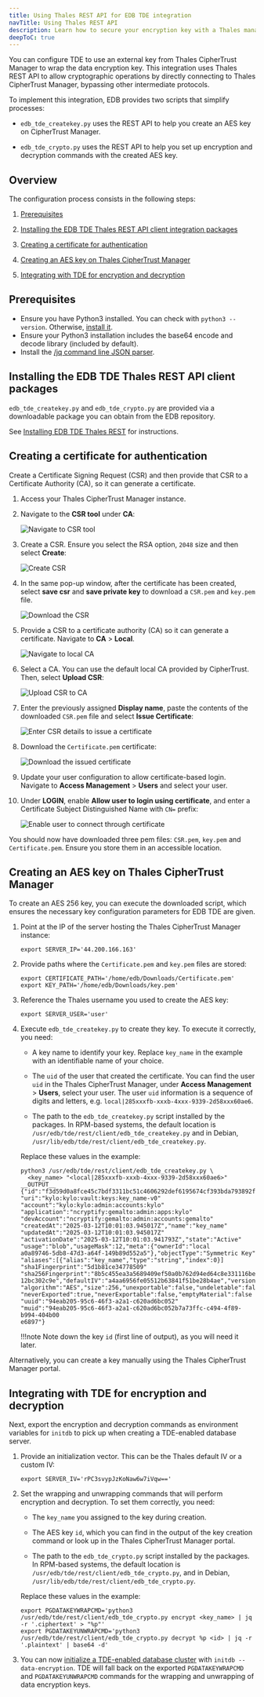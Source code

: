 ```yaml
---
title: Using Thales REST API for EDB TDE integration
navTitle: Using Thales REST API
description: Learn how to secure your encryption key with a Thales management key.
deepToC: true
---
```


You can configure TDE to use an external key from Thales CipherTrust Manager to wrap the data encryption key. This integration uses Thales REST API to allow cryptographic operations by directly connecting to Thales CipherTrust Manager, bypassing other intermediate protocols.

To implement this integration, EDB provides two scripts that simplify processes:

- `edb_tde_createkey.py` uses the REST API to help you create an AES key on CipherTrust Manager.

- `edb_tde_crypto.py` uses the REST API to help you set up encryption and decryption commands with the created AES key.

## Overview

The configuration process consists in the following steps: 

1. [Prerequisites](#prerequisites)

1. [Installing the EDB TDE Thales REST API client integration packages](#installing-the-edb-tde-thales-rest-api-client-packages)

1. [Creating a certificate for authentication](#creating-a-certificate-for-authentication) 

1. [Creating an AES key on Thales CipherTrust Manager](#creating-an-aes-key-on-thales-ciphertrust-manager)

1. [Integrating with TDE for encryption and decryption](#integrating-with-tde-for-encryption-and-decryption)

## Prerequisites

- Ensure you have Python3 installed. You can check with `python3 --version`. Otherwise, [install it](https://www.python.org/downloads/). 
- Ensure your Python3 installation includes the base64 encode and decode library (included by default).
- Install the [/jq command line JSON parser](https://jqlang.org/).

## Installing the EDB TDE Thales REST API client packages

`edb_tde_createkey.py` and `edb_tde_crypto.py` are provided via a downloadable package you can obtain from the EDB repository. 

See [Installing EDB TDE Thales REST](/tde/latest/secure_key/key_store/thales/installing_thales_client) for instructions.

## Creating a certificate for authentication

Create a Certificate Signing Request (CSR) and then provide that CSR to a Certificate Authority (CA), so it can generate a certificate.

1.  Access your Thales CipherTrust Manager instance. 

1.  Navigate to the **CSR tool** under **CA**:

    ![Navigate to CSR tool](./images/01_CSR_tool.png)

1.  Create a CSR. Ensure you select the RSA option, `2048` size and then select **Create**: 

    ![Create CSR](./images/02_CSR_creation.png)
	
1.  In the same pop-up window, after the certificate has been created, select **save csr** and **save private key** to download a `CSR.pem` and `key.pem` file.

	![Download the CSR](./images/03_CSR_creation_download.png)

1.  Provide a CSR to a certificate authority (CA) so it can generate a certificate. Navigate to **CA** > **Local**.

    ![Navigate to local CA](./images/04_local_CA.png)

1.  Select a CA. You can use the default local CA provided by CipherTrust. Then, select **Upload CSR**:

    ![Upload CSR to CA](./images/05_local_CA_selected.png)

1.  Enter the previously assigned **Display name**, paste the contents of the downloaded `CSR.pem` file and select **Issue Certificate**:
    
	![Enter CSR details to issue a certificate](./images/06_enter_pem_contents.png)

1.  Download the `Certificate.pem` certificate: 

    ![Download the issued certificate](./images/07_download_certificate.png)

1.  Update your user configuration to allow certificate-based login. Navigate to **Access Management** > **Users** and select your user.

1.  Under **LOGIN**, enable **Allow user to login using certificate**, and enter a Certificate Subject Distinguished Name with `CN=` prefix: 

    ![Enable user to connect through certificate](./images/08_update_user_cert_login.png)

You should now have downloaded three pem files: `CSR.pem`, `key.pem` and `Certificate.pem`. Ensure you store them in an accessible location.

## Creating an AES key on Thales CipherTrust Manager

To create an AES 256 key, you can execute the downloaded script, which ensures the necessary key configuration parameters for EDB TDE are given.

1.  Point at the IP of the server hosting the Thales CipherTrust Manager instance: 

    ```shell
    export SERVER_IP='44.200.166.163'
    ```

1.  Provide paths where the `Certificate.pem` and `key.pem` files are stored: 

    ```shell
    export CERTIFICATE_PATH='/home/edb/Downloads/Certificate.pem'
    export KEY_PATH='/home/edb/Downloads/key.pem'
    ```

1.  Reference the Thales username you used to create the AES key: 

    ```shell
    export SERVER_USER='user' 
    ```

1.  Execute `edb_tde_createkey.py` to create they key. To execute it correctly, you need:

    - A key name to identify your key. Replace `key_name` in the example with an identifiable name of your choice. 
    
    - The `uid` of the user that created the certificate. You can find the user `uid` in the Thales CipherTrust Manager, under **Access Management** > **Users**, select your user. The user `uid` information is a sequence of digits and letters, e.g. `local|285xxxfb-xxxb-4xxx-9339-2d58xxx60ae6`.

    - The path to the `edb_tde_createkey.py` script installed by the packages. In RPM-based systems, the default location is `/usr/edb/tde/rest/client/edb_tde_createkey.py` and in Debian, `/usr/lib/edb/tde/rest/client/edb_tde_createkey.py`.

    Replace these values in the example:

    ```shell
    python3 /usr/edb/tde/rest/client/edb_tde_createkey.py \
      <key_name> "<local|285xxxfb-xxxb-4xxx-9339-2d58xxx60ae6>"
    __OUTPUT__
    {"id":"f3d59d0a8fce45c7bdf3311bc51c4606292def6195674cf393bda793892f23cb"
    "uri":"kylo:kylo:vault:keys:key_name-v0"
    "account":"kylo:kylo:admin:accounts:kylo"
    "application":"ncryptify:gemalto:admin:apps:kylo"
    "devAccount":"ncryptify:gemalto:admin:accounts:gemalto"
    "createdAt":"2025-03-12T10:01:03.945017Z","name":"key_name"
    "updatedAt":"2025-03-12T10:01:03.945017Z"
    "activationDate":"2025-03-12T10:01:03.941793Z","state":"Active"
    "usage":"blob","usageMask":12,"meta":{"ownerId":"local
    a0a89746-5db8-47d3-a64f-149b89d552a5"},"objectType":"Symmetric Key"
    "aliases":[{"alias":"key_name","type":"string","index":0}]
    "sha1Fingerprint":"5d1b81ce34778509"
    "sha256Fingerprint":"8b5c455ea3a5689409ef50a0b762d94ed64c8e331116bec6be042
    12bc302c9e","defaultIV":"a4aa6956fe05512b63841f51be28b4ae","version":0
    "algorithm":"AES","size":256,"unexportable":false,"undeletable":false
    "neverExported":true,"neverExportable":false,"emptyMaterial":false
    "uuid":"94eab205-95c6-46f3-a2a1-c620ad6bc052"
    "muid":"94eab205-95c6-46f3-a2a1-c620ad6bc052b7a73ffc-c494-4f89-b994-404b00
    e6897"}
    ```

    !!!note
       Note down the key `id` (first line of output), as you will need it later.

Alternatively, you can create a key manually using the Thales CipherTrust Manager portal.

## Integrating with TDE for encryption and decryption

Next, export the encryption and decryption commands as environment variables for `initdb` to pick up when creating a TDE-enabled database server.

1.  Provide an initialization vector. This can be the Thales default IV or a custom IV:

    ```shell
    export SERVER_IV='rPC3svypJzKoNaw6w7iVqw=='
    ```

1.  Set the wrapping and unwrapping commands that will perform encryption and decryption. To set them correctly, you need: 

    - The `key_name` you assigned to the key during creation.
    
    - The AES key `id`, which you can find in the output of the key creation command or look up in the Thales CipherTrust Manager portal.

    - The path to the `edb_tde_crypto.py` script installed by the packages. In RPM-based systems, the default location is `/usr/edb/tde/rest/client/edb_tde_crypto.py`, and in Debian, `/usr/lib/edb/tde/rest/client/edb_tde_crypto.py`. 

    Replace these values in the example:

    ```shell
    export PGDATAKEYWRAPCMD='python3 /usr/edb/tde/rest/client/edb_tde_crypto.py encrypt <key_name> | jq -r '.ciphertext' > "%p"'
    export PGDATAKEYUNWRAPCMD='python3 /usr/edb/tde/rest/client/edb_tde_crypto.py decrypt %p <id> | jq -r '.plaintext' | base64 -d'
    ```

1.  You can now [initialize a TDE-enabled database cluster](/tde/latest/initdb_tde_options/#option---data-encryption-or--y) with `initdb --data-encryption`. TDE will fall back on the exported `PGDATAKEYWRAPCMD` and `PGDATAKEYUNWRAPCMD` commands for the wrapping and unwrapping of data encryption keys. 

